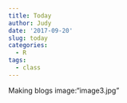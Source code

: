 ```yaml
---
title: Today
author: Judy
date: '2017-09-20'
slug: today
categories:
  - R
tags:
  - class
---
```

Making blogs
image:"image3.jpg"
